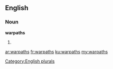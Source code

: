 ==English==

===Noun===
'''warpaths'''

# {{plural of|warpath}}

[[Category:English plurals]]

[[ar:warpaths]]
[[fr:warpaths]]
[[ku:warpaths]]
[[my:warpaths]]